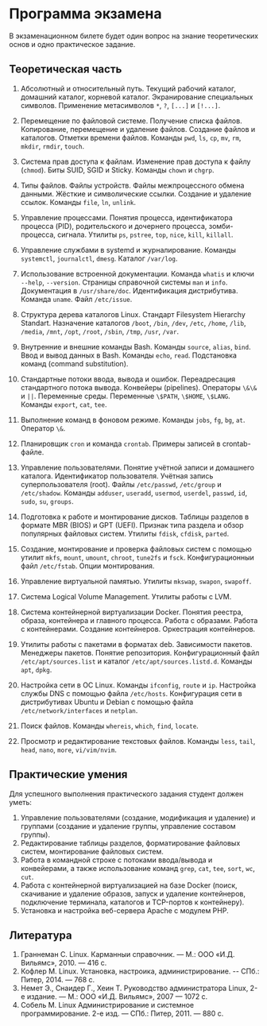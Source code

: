 # Программа экзамена

В экзаменационном билете будет один вопрос на знание теоретических основ и одно практическое задание.

## Теоретическая часть

1. Абсолютный и относительный путь. Текущий рабочий каталог, домашний каталог, корневой каталог. Экранирование специальных символов. Применение метасимволов `*`, `?`, `[...]` и `[!...]`.

2. Перемещение по файловой системе. Получение списка файлов. Копирование, перемещение и удаление файлов. Создание файлов и каталогов. Отметки времени файлов. Команды `pwd`, `ls`, `cp`, `mv`, `rm`, `mkdir`, `rmdir`, `touch`.

3. Система прав доступа к файлам. Изменение прав доступа к файлу (`chmod`). Биты SUID, SGID и Sticky. Команды `chown` и `chgrp`.

4. Типы файлов. Файлы устройств. Файлы межпроцессного обмена данными. Жёсткие и символические ссылки. Создание и удаление ссылок. Команды `file`, `ln`, `unlink`.

5. Управление процессами. Понятия процесса, идентификатора процесса (PID), родительского и дочернего процесса, зомби-процесса, сигнала. Утилиты `ps`, `pstree`, `top`, `nice`, `kill`, `killall`.

6. Управление службами в systemd и журналирование. Команды `systemctl`, `journalctl`, `dmesg`. Каталог `/var/log`.

7. Использование встроенной документации. Команда `whatis` и ключи `--help`, `--version`. Страницы справочной системы `man` и `info`. Документация в `/usr/share/doc`. Идентификация дистрибутива. Команда `uname`. Файл `/etc/issue`.

8. Структура дерева каталогов Linux. Стандарт Filesystem Hierarchy Standart. Назначение каталогов `/boot`, `/bin`, `/dev`, `/etc`, `/home`, `/lib`, `/media`, `/mnt`, `/opt`, `/root`, `/sbin`, `/tmp`, `/usr`, `/var`.

9. Внутренние и внешние команды Bash. Команды `source`, `alias`, `bind`. Ввод и вывод данных в Bash. Команды `echo`, `read`. Подстановка команд (command substitution).

10. Стандартные потоки ввода, вывода и ошибок. Переадресация стандартного потока вывода. Конвейеры (pipelines). Операторы `\&\&` и `||`. Переменные среды. Переменные `\$PATH`, `\$HOME`, `\$LANG`. Команды `export`, `cat`, `tee`.

11. Выполнение команд в фоновом режиме. Команды `jobs`, `fg`, `bg`, `at`. Оператор `\&`.

12. Планировщик `cron` и команда `crontab`. Примеры записей в crontab-файле.

13. Управление пользователями. Понятие учётной записи и домашнего каталога. Идентификатор пользователя. Учётная запись суперпользователя (root). Файлы `/etc/passwd`, `/etc/group` и `/etc/shadow`. Команды `adduser`, `useradd`, `usermod`, `userdel`, `passwd`, `id`, `sudo`, `su`, `groups`.

14. Подготовка к работе и монтирование дисков. Таблицы разделов в формате MBR (BIOS) и GPT (UEFI). Признак типа раздела и обзор популярных файловых систем. Утилиты `fdisk`, `cfdisk`, `parted`.

15. Создание, монтирование и проверка файловых систем с помощью утилит `mkfs`, `mount`, `umount`, `chroot`, `tune2fs` и `fsck`. Конфигурационныи файл `/etc/fstab`. Опции монтирования.

16. Управление виртуальной памятью. Утилиты `mkswap`, `swapon`, `swapoff`.

17. Система Logical Volume Management. Утилиты работы с LVM.

18. Система контейнерной виртуализации Docker. Понятия реестра, образа, контейнера и главного процесса. Работа с образами. Работа с контейнерами. Создание контейнеров. Оркестрация контейнеров.

19. Утилиты работы с пакетами в форматах deb. Зависимости пакетов. Менеджеры пакетов. Понятие репозитория. Конфигурационный файл `/etc/apt/sources.list` и каталог `/etc/apt/sources.listd.d`. Команды `apt`, `dpkg`.

20. Настройка сети в ОС Linux. Команды `ifconfig`, `route` и `ip`. Настройка службы DNS с помощью файла `/etc/hosts`. Конфигурация сети в дистрибутивах Ubuntu и Debian с помощью файла `/etc/network/interfaces` и `netplan`.

21. Поиск файлов. Команды `whereis`, `which`, `find`, `locate`.

22. Просмотр и редактирование текстовых файлов. Команды `less`, `tail`, `head`, `nano`, `more`, `vi/vim/nvim`.


## Практические умения

Для успешного выполнения практического задания студент должен уметь:

1. Управление пользователями (создание, модификация и удаление) и группами (создание и удаление группы, управление составом группы).
2. Редактирование таблицы разделов, форматирование файловых систем, монтирование файловых систем.
3. Работа в командной строке с потоками ввода/вывода и конвейерами, а также использование команд `grep`, `cat`, `tee`, `sort`, `wc`, `cut`.
4. Работа с контейнерной виртуализацией на базе Docker (поиск, скачивание и удаление образов, запуск и удаление контейнеров, подключение терминала, каталогов и TCP-портов к контейнеру).
5. Установка и настройка веб-сервера Apache с модулем PHP.


## Литература

1. Граннеман С. Linux. Карманныи справочник. — М.: ООО «И.Д. Вильямс», 2010. — 416 с.
2. Кофлер М. Linux. Установка, настроика, администрирование. -- СПб.: Питер, 2014. — 768 с.
3. Немет Э., Снаидер Г., Хеин Т. Руководство администратора Linux, 2-е издание. — М.: ООО «И.Д. Вильямс», 2007 — 1072 с.
4. Собель М. Linux Администрирование и системное программирование. 2-е изд. — СПб.: Питер, 2011. — 880 с.
